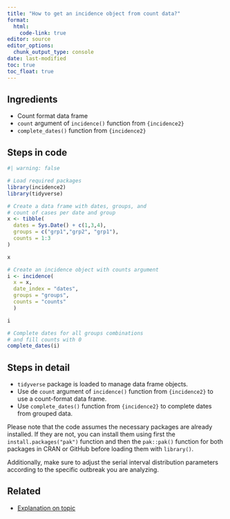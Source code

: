 ```yaml
---
title: "How to get an incidence object from count data?"
format: 
  html:
    code-link: true
editor: source
editor_options: 
  chunk_output_type: console
date: last-modified
toc: true
toc_float: true
---
```


## Ingredients

- Count format data frame
- `count` argument of `incidence()` function from `{incidence2}`
- `complete_dates()` function from `{incidence2}`

## Steps in code

```r
#| warning: false

# Load required packages
library(incidence2)
library(tidyverse)

# Create a data frame with dates, groups, and 
# count of cases per date and group
x <- tibble(
  dates = Sys.Date() + c(1,3,4),
  groups = c("grp1","grp2", "grp1"),
  counts = 1:3
)

x

# Create an incidence object with counts argument
i <- incidence(
  x = x, 
  date_index = "dates", 
  groups = "groups", 
  counts = "counts"
  )

i

# Complete dates for all groups combinations
# and fill counts with 0
complete_dates(i)
```

## Steps in detail

<!-- reduce length of strings with a large language model like chatgpt -->

- `tidyverse` package is loaded to manage data frame objects.
- Use de `count` argument of `incidence()` function from `{incidence2}` to use a count-format data frame.
- Use `complete_dates()` function from `{incidence2}` to complete dates from grouped data.

<!-- must: keep to warn users on how to install packages -->

Please note that the code assumes the necessary packages are already installed. If they are not, you can install them using first the `install.packages("pak")` function and then the `pak::pak()` function for both packages in CRAN or GitHub before loading them with `library()`. 

<!-- optional: erase if no assumed distribution is needed -->

Additionally, make sure to adjust the serial interval distribution parameters according to the specific outbreak you are analyzing.

## Related

- [Explanation on topic](link)
